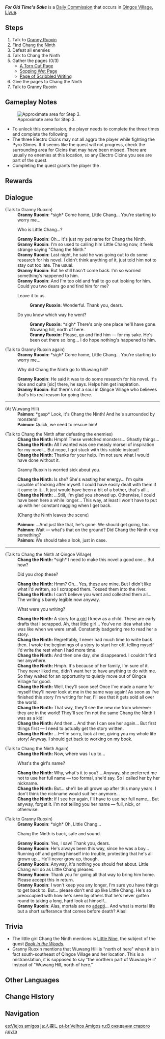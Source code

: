 {{Quest Infobox
|id            = 22115
|type          = Commission
|npc           = Chang the Ninth
|requirement   = [[This Novel Is Amazing!]], [[Book in the Woods]], [[Will of Stone]]
|startLocation = [[Qingce Village]], [[Liyue]]
|region        = Liyue
|area          = Bishui Plain
|subarea       = Qingce Village
|characters    = Chang the Ninth; Granny Ruoxin; Paimon; Traveler
|otherRewards  = * Grants the achievement ''[[All's Well That Ends Well]]''.
* AR-Dependent Rewards
}}
'''''For Old Time's Sake''''' is a [[Daily Commission]] that occurs in [[Qingce Village]], [[Liyue]].

==Steps==
# Talk to [[Granny Ruoxin]]
# Find [[Chang the Ninth]]
# Defeat all enemies {{Enemy List|Electro Cicin*3;Pyro Slime*2;Large Pyro Slime}}
# Talk to Chang the Ninth
# Gather the pages (0/3)
#* [[A Torn Out Page]]
#* [[Sopping Wet Page]]
#* [[Page of Scribbled Writing]]
# Give the pages to Chang the Ninth
# Talk to Granny Ruoxin

==Gameplay Notes==
[[File:For Old Time's Sake Chang Area.png|thumb|Approximate area for Step 3.]]
* To unlock this commission, the player needs to complete the {{Quest|This Novel Is Amazing!}} three times and complete the following: {{Quest|The Chi of Yore;Will of Stone;Book in the Woods|display=bullet}}
* The three Electro Cicins may not all aggro the player while fighting the Pyro Slimes. If it seems like the quest will not progress, check the surrounding area for Cicins that may have been missed. There are usually no enemies at this location, so any Electro Cicins you see are part of the quest.
* Completing the quest grants the player the {{Achievement|All's Well That Ends Well}}.
{{clr}}

==Rewards==
{{Commission Rewards|low}}

==Dialogue==
{{Quest Description|[[Chang the Ninth]] of Qingce Village said he was going to [[Wuwang Hill]] in search of inspiration, but has yet to return. [[Granny Ruoxin]] is getting worried.}}
{{Dialogue Start}}
;(Talk to Granny Ruoxin)
:'''Granny Ruoxin:''' *sigh* Come home, Little Chang... You're starting to worry me...
:{{DIcon}} Who is Little Chang...?
:'''Granny Ruoxin:''' Oh... It's just my pet name for Chang the Ninth.
:'''Granny Ruoxin:''' I'm so used to calling him Little Chang now, it feels strange saying "Chang the Ninth."
:'''Granny Ruoxin:''' Last night, he said he was going out to do some research for his novel. I didn't think anything of it, just told him not to stay out too late. The usual.
:'''Granny Ruoxin:''' But he still hasn't come back. I'm so worried something's happened to him.
:'''Granny Ruoxin:''' And I'm too old and frail to go out looking for him. Could you two dears go and find him for me?
:{{DIcon}} Leave it to us.
::'''Granny Ruoxin:''' Wonderful. Thank you, dears.
:{{DIcon}} Do you know which way he went?
::'''Granny Ruoxin:''' *sigh* There's only one place he'll have gone. Wuwang hill, north of here.
::'''Granny Ruoxin:''' Please, go and find him &mdash; for my sake. He's been out there so long... I do hope nothing's happened to him.

;(Talk to Granny Ruoxin again)
:'''Granny Ruoxin:''' *sigh* Come home, Little Chang... You're starting to worry me...
:{{DIcon}} Why did Chang the Ninth go to Wuwang hill?
:'''Granny Ruoxin:''' He said it was to do some research for his novel. It's nice and quite [sic] there, he says. Helps him get inspiration.
:'''Granny Ruoxin:''' But there's not a soul in Qingce Village who believes that's his real reason for going there.
----
;(At Wuwang Hill)
:'''Paimon:''' *gasp* Look, it's Chang the Ninth! And he's surrounded by monsters!
:'''Paimon:''' Quick, we need to rescue him!

;(Talk to Chang the Ninth after defeating the enemies)
:'''Chang the Ninth:''' Hmph! These wretched monsters... Ghastly things...
:'''Chang the Ninth:''' All I wanted was one measly morsel of inspiration for my novel... But nope, I got stuck with this rabble instead!
:'''Chang the Ninth:''' Thanks for your help. I'm not sure what I would have done without it.
:{{DIcon}} Granny Ruoxin is worried sick about you.
:'''Chang the Ninth:''' Is she? She's wasting her energy... I'm quite capable of looking after myself. I could have easily dealt with them if it came to it... It just would have been a bit of a bother, that's all...
:'''Chang the Ninth:''' ...Still, I'm glad you showed up. Otherwise, I could have been here a while longer... This way, at least I won't have to put up with her constant nagging when I get back.
:;(Chang the Ninth leaves the scene)
:'''Paimon:''' ...And just like that, he's gone. We should get going, too.
:'''Paimon:''' Wait &mdash; what's that on the ground? Did Chang the Ninth drop something?
:'''Paimon:''' We should take a look, just in case.
----
;(Talk to Chang the Ninth at Qingce Village)
:'''Chang the Ninth:''' *sigh* I need to make this novel a good one... But how?
:{{DIcon}} Did you drop these?
:'''Chang the Ninth:''' Hmm? Oh... Yes, these are mine. But I didn't like what I'd written, so I scrapped them. Tossed them into the river.
:'''Chang the Ninth:''' I can't believe you went and collected them all... The writing's barely legible now anyway.
:{{DIcon}} What were you writing?
:'''Chang the Ninth:''' A story for [[Little Nine|a girl]] I knew as a child. These are early drafts that I scrapped. Ah, that little girl... You've no idea what she was like when we were small. Constantly badgering me to read her a story.
:'''Chang the Ninth:''' Regrettably, I never had much time to write back then. I wrote the beginnings of a story to start her off, telling myself I'd write the rest when I had more time.
:'''Chang the Ninth:''' And then one day, she disappeared. I couldn't find her anywhere.
:'''Chang the Ninth:''' Hmph. It's because of her family, I'm sure of it. They never liked me, didn't want her to have anything to do with me. So they waited for an opportunity to quietly move out of Qingce Village for good.
:'''Chang the Ninth:''' Well, they'll soon see! Once I've made a name for myself they'll never look at me in the same way again! As soon as I've finished this story I'm writing for her, I'll see that it gets sold all over the world.
:'''Chang the Ninth:''' That way, they'll see the new me from wherever they are in the world! They'll see I'm not the same Chang the Ninth I was as a kid!
:'''Chang the Ninth:''' And then... And then I can see her again... But first things first &mdash; I need to actually get the story written.
:'''Chang the Ninth:''' ...I&mdash;I'm sorry, look at me, giving you my whole life story! Anyway. I should get back to working on my book.

;(Talk to Chang the Ninth Again)
:'''Chang the Ninth:''' Now, where was I up to...
:{{DIcon}} What's the girl's name?
:'''Chang the Ninth:''' Why, what's it to you? ...Anyway, she preferred me not to use her full name &mdash; too formal, she'd say. So I called her by her nickname.
:'''Chang the Ninth:''' But... she'll be all grown up after this many years. I don't think the nickname would suit her anymore...
:'''Chang the Ninth:''' If I see her again, I'll have to use her full name... But anyway, forget it. I'm not telling you her name &mdash; full, nick, or otherwise.

;(Talk to Granny Ruoxin)
:'''Granny Ruoxin:''' *sigh* Oh, Little Chang...
:{{DIcon}} Chang the Ninth is back, safe and sound.
:'''Granny Ruoxin:''' Yes, I saw! Thank you, dears.
:'''Granny Ruoxin:''' He's always been this way, since he was a boy... Running off and getting himself into trouble, protesting that he's all grown up... He'll never grow up, though.
:'''Granny Ruoxin:''' Anyway, it's nothing you should fret about. Little Chang will do as Little Chang pleases.
:'''Granny Ruoxin:''' Thank you for going all that way to bring him home. Please accept this in return.
:'''Granny Ruoxin:''' I won't keep you any longer, I'm sure you have things to get back to. But... please don't end up like Little Chang. He's so preoccupied with how he's seen by others that he's never gotten round to taking a long, hard look at himself...
:'''Granny Ruoxin:''' Alas, mortals are no [[adepti]]... And what is mortal life but a short sufferance that comes before death? Alas!
{{Dialogue End}}

==Trivia==
* The little girl Chang the Ninth mentions is [[Little Nine]], the subject of the quest ''[[Book in the Woods]]''.
* Granny Ruoxin mentions that Wuwang Hill is "north of here" when it is in fact south-southeast of Qingce Village and her location. This is a mistranslation, it is supposed to say "the northern part of Wuwang Hill" instead of "Wuwang Hill, north of here."

==Other Languages==
{{Other Languages
|en      = For Old Time's Sake
|zhs     = 久久望故人
|zhs_rm  = Jiǔjiǔ Wàng Gùrén
|zht     = 久久望故人
|zht_rm  = Jiǔjiǔ Wàng Gùrén
|zh_tl   = 
|ja      = 人探し
|ja_rm   = Hitosagashi
|ja_tl   = Searching for Someone
|ko      = 오래도록 옛 친구를 기다리네
|ko_rm   = Oraedorok Yet Chingureul Gidarine
|ko_tl   = Waiting Old Friend For a Long Time
|es      = Viejos amigos
|es_tl   = Old Friends
|fr      = Mais où est passé Chang ?
|fr_tl   = But Where Did Chang Go?
|ru      = В ожидании старого друга
|ru_tl   = Waiting for Old Friend
|th      = แอบส่องศัตรู
|th_rm   = 
|th_tl   = Secretly Investigating the Enemy
|vi      = Lâu Lâu Nhớ Cố Nhân
|vi_tl   = 
|de      = Alte Bekannte
|de_tl   = Old Acquaintances
|id      = Demi Teman Lama
|id_tl   = For Old Friend
|pt      = Velhos Amigos
|pt_tl   = Old Friends
|tr      = Eski Günlerin Hatırına
|tr_tl   = For Old Days' Sake
|it      = In memoria dei vecchi tempi
|it_tl   = 
}}

==Change History==
{{Change History|1.1}}

==Navigation==
{{Commission Navbox|Liyue|Standalone}}

[[es:Viejos amigos]]
[[ja:人探し]]
[[pt-br:Velhos Amigos]]
[[ru:В ожидании старого друга]]